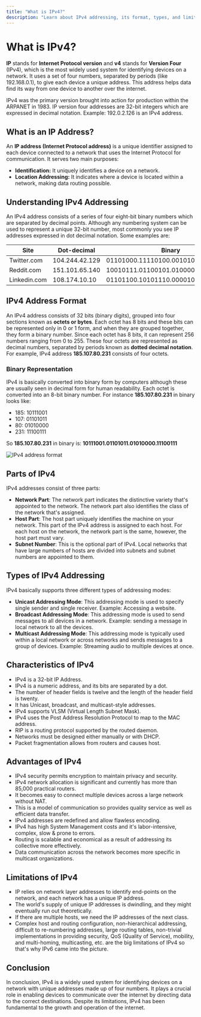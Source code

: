 ```yaml
---
title: "What is IPv4?"
description: "Learn about IPv4 addressing, its format, types, and limitations"
---
```


# What is IPv4?

**IP** stands for **Internet Protocol version** and **v4** stands for **Version Four** (IPv4), which is the most widely used system for identifying devices on a network. It uses a set of four numbers, separated by periods (like 192.168.0.1), to give each device a unique address. This address helps data find its way from one device to another over the internet.

IPv4 was the primary version brought into action for production within the ARPANET in 1983. IP version four addresses are 32-bit integers which are expressed in decimal notation. Example: 192.0.2.126 is an IPv4 address.

## What is an IP Address?

An **IP address (Internet Protocol address)** is a unique identifier assigned to each device connected to a network that uses the Internet Protocol for communication. It serves two main purposes:

- **Identification:** It uniquely identifies a device on a network.
- **Location Addressing:** It indicates where a device is located within a network, making data routing possible.

## Understanding IPv4 Addressing

An IPv4 address consists of a series of four eight-bit binary numbers which are separated by decimal points. Although any numbering system can be used to represent a unique 32-bit number, most commonly you see IP addresses expressed in dot decimal notation. Some examples are:

| Site | Dot-decimal | Binary |
|------|-------------|--------|
| Twitter.com | 104.244.42.129 | 01101000.11110100.00101010.10000001 |
| Reddit.com | 151.101.65.140 | 10010111.01100101.01000001.10001100 |
| Linkedin.com | 108.174.10.10 | 01101100.10101110.00001010.00001010 |

## IPv4 Address Format

An IPv4 address consists of 32 bits (binary digits), grouped into four sections known as **octets or bytes**. Each octet has 8 bits and these bits can be represented only in 0 or 1 form, and when they are grouped together, they form a binary number. Since each octet has 8 bits, it can represent 256 numbers ranging from 0 to 255. These four octets are represented as decimal numbers, separated by periods known as **dotted decimal notation**. For example, IPv4 address **185.107.80.231** consists of four octets.

### Binary Representation

IPv4 is basically converted into binary form by computers although these are usually seen in decimal form for human readability. Each octet is converted into an 8-bit binary number. For instance **185.107.80.231** in binary looks like:

- 185: 10111001
- 107: 01101011
- 80: 01010000
- 231: 11100111

So **185.107.80.231** in binary is: **10111001.01101011.01010000.11100111**

<img className="max-w-xl mx-auto" src="/images/ipv4-address-format.webp" alt="IPv4 address format" />

## Parts of IPv4

IPv4 addresses consist of three parts:

- **Network Part**: The network part indicates the distinctive variety that's appointed to the network. The network part also identifies the class of the network that's assigned.
- **Host Part**: The host part uniquely identifies the machine on your network. This part of the IPv4 address is assigned to each host. For each host on the network, the network part is the same, however, the host part must vary.
- **Subnet Number**: This is the optional part of IPv4. Local networks that have large numbers of hosts are divided into subnets and subnet numbers are appointed to them.

## Types of IPv4 Addressing

IPv4 basically supports three different types of addressing modes:

- **Unicast Addressing Mode**: This addressing mode is used to specify single sender and single receiver. Example: Accessing a website.
- **Broadcast Addressing Mode**: This addressing mode is used to send messages to all devices in a network. Example: sending a message in local network to all the devices.
- **Multicast Addressing Mode**: This addressing mode is typically used within a local network or across networks and sends messages to a group of devices. Example: Streaming audio to multiple devices at once.

## Characteristics of IPv4

- IPv4 is a 32-bit IP Address.
- IPv4 is a numeric address, and its bits are separated by a dot.
- The number of header fields is twelve and the length of the header field is twenty.
- It has Unicast, broadcast, and multicast-style addresses.
- IPv4 supports VLSM (Virtual Length Subnet Mask).
- IPv4 uses the Post Address Resolution Protocol to map to the MAC address.
- RIP is a routing protocol supported by the routed daemon.
- Networks must be designed either manually or with DHCP.
- Packet fragmentation allows from routers and causes host.

## Advantages of IPv4

- IPv4 security permits encryption to maintain privacy and security.
- IPv4 network allocation is significant and currently has more than 85,000 practical routers.
- It becomes easy to connect multiple devices across a large network without NAT.
- This is a model of communication so provides quality service as well as efficient data transfer.
- IPv4 addresses are redefined and allow flawless encoding.
- IPv4 has high System Management costs and it's labor-intensive, complex, slow & prone to errors.
- Routing is scalable and economical as a result of addressing its collective more effectively.
- Data communication across the network becomes more specific in multicast organizations.

## Limitations of IPv4

- IP relies on network layer addresses to identify end-points on the network, and each network has a unique IP address.
- The world's supply of unique IP addresses is dwindling, and they might eventually run out theoretically.
- If there are multiple hosts, we need the IP addresses of the next class.
- Complex host and routing configuration, non-hierarchical addressing, difficult to re-numbering addresses, large routing tables, non-trivial implementations in providing security, QoS (Quality of Service), mobility, and multi-homing, multicasting, etc. are the big limitations of IPv4 so that's why IPv6 came into the picture.

## Conclusion

In conclusion, IPv4 is a widely used system for identifying devices on a network with unique addresses made up of four numbers. It plays a crucial role in enabling devices to communicate over the internet by directing data to the correct destinations. Despite its limitations, IPv4 has been fundamental to the growth and operation of the internet.
